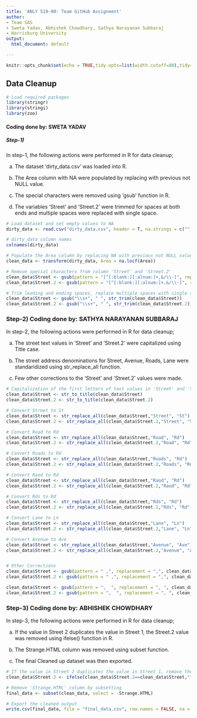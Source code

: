 ```yaml
---
title: 'ANLY 510-90: Team GitHub Assignment'
author:
- Team SAS
- Sweta Yadav, Abhishek Chowdhary, Sathya Narayanan Subbaraj
- Harrisburg University
output:
  html_document: default

---
```


```r
knitr::opts_chunk$set(echo = TRUE,tidy.opts=list(width.cutoff=80),tidy=TRUE, warning = FALSE)

```

## Data Cleanup

```r

# Load required packages
library(stringr)
library(stringi)
library(zoo)

```
#### Coding done by: SWETA YADAV
##### Step-1) 
In step-1, the following actions were performed in R for data cleanup;


a) The dataset 'dirty_data.csv' was loaded into R.

b) The Area column with NA were populated by replacing with previous not NULL value.

c) The special characters were removed using 'gsub' function in R.

d) The variables 'Street' and 'Street.2' were trimmed for spaces at both ends and multiple spaces were replaced with single space.

```r

# Load dataset and set empty values to NA
dirty_data <- read.csv("dirty_data.csv", header = T, na.strings = c("","NA"))

# dirty_data column names
colnames(dirty_data)

# Populate the Area column by replacing NA with previous not NULL value
clean_data <- transform(dirty_data, Area = na.locf(Area))

# Remove special characters from column 'Street' and 'Street.2'
clean_data$Street <- gsub(pattern = "[^[:blank:][:alnum:]+,&/\\-]", replacement = " ", clean_data$Street)
clean_data$Street.2 <- gsub(pattern = "[^[:blank:][:alnum:]+,&/\\-]", replacement = " ", clean_data$Street.2)

# Trim leading and ending spaces, replace multiple spaces with single space
clean_data$Street <- gsub("\\s+", " ", str_trim(clean_data$Street))
clean_data$Street.2 <- gsub("\\s+", " ", str_trim(clean_data$Street.2))

```


### Step-2) Coding done by: SATHYA NARAYANAN SUBBARAJ

In step-2, the following actions were performed in R for data cleanup;

a) The street text values in 'Street' and 'Street.2' were capitalized using Title case.

b) The street address denominations for Street, Avenue, Roads, Lane were standaridized using str_replace_all function.

c) Few other corrections to the 'Street' and 'Street.2' values were made.

```r

# Capitalization of the first letters of text values in 'Street' and 'Street.2'
clean_data$Street <- str_to_title(clean_data$Street)
clean_data$Street.2 <- str_to_title(clean_data$Street.2)

# Convert Street to St
clean_data$Street <- str_replace_all(clean_data$Street,"Street", "St")
clean_data$Street.2 <- str_replace_all(clean_data$Street.2,"Street", "St")

# Convert Road to Rd
clean_data$Street <- str_replace_all(clean_data$Street,"Road", "Rd")
clean_data$Street.2 <- str_replace_all(clean_data$Street.2,"Road", "Rd")

# Convert Roads to Rd
clean_data$Street <- str_replace_all(clean_data$Street,"Roads", "Rd")
clean_data$Street.2 <- str_replace_all(clean_data$Street.2,"Roads", "Rd")

# Convert Raod to Rd
clean_data$Street <- str_replace_all(clean_data$Street,"Raod", "Rd")
clean_data$Street.2 <- str_replace_all(clean_data$Street.2,"Raod", "Rd")

# Convert Rds to Rd
clean_data$Street <- str_replace_all(clean_data$Street,"Rds", "Rd")
clean_data$Street.2 <- str_replace_all(clean_data$Street.2,"Rds", "Rd")

# Convert Lane to Ln
clean_data$Street <- str_replace_all(clean_data$Street,"Lane", "Ln")
clean_data$Street.2 <- str_replace_all(clean_data$Street.2,"Lane", "Ln")

# Convert Avenue to Ave
clean_data$Street <- str_replace_all(clean_data$Street,"Avenue", "Ave")
clean_data$Street.2 <- str_replace_all(clean_data$Street.2,"Avenue", "Ave")


# Other Corrections
clean_data$Street <- gsub(pattern = " ,", replacement = ",", clean_data$Street)
clean_data$Street.2 <- gsub(pattern = " ,", replacement = ",", clean_data$Street.2)

clean_data$Street <- gsub(pattern = ",  ", replacement = ", ", clean_data$Street)
clean_data$Street.2 <- gsub(pattern = ",  ", replacement = ", ", clean_data$Street.2)

```

### Step-3) Coding done by: ABHISHEK CHOWDHARY

In step-3, the following actions were performed in R for data cleanup;

a) If the value in Street 2 duplicates the value in Street 1, the Street.2 value was removed using ifelse() function in R.

b) The Strange.HTML column was removed using subset function.

c) The final Cleaned up dataset was then exported.

```r

# If the value in Street 2 duplicates the value in Street 1, remove the value in Street 2
clean_data$Street.2 <- ifelse(clean_data$Street.2==clean_data$Street,"",clean_data$Street.2)

# Remove 'Strange.HTML' column by subsetting
final_data <- subset(clean_data, select = -Strange.HTML)

# Export the cleaned output
write.csv(final_data, file = "final_data.csv", row.names = FALSE, na = "")

```
